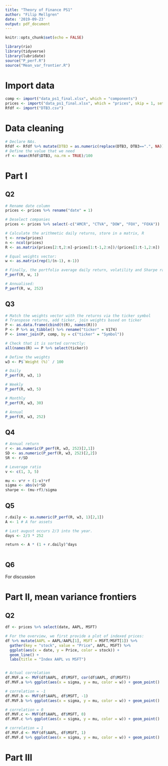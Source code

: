 ```yaml
---
title: "Theory of Finance PS1"
author: "Filip Mellgren"
date: '2019-09-23'
output: pdf_document
---
```


```r
knitr::opts_chunk$set(echo = FALSE)
```

```r
library(rio)
library(tidyverse)
library(lubridate)
source("P_perf.R")
source("Mean_var_frontier.R")
```
# Import data

```r
comp <- import("data_ps1_final.xlsx", which = "components")
prices <- import("data_ps1_final.xlsx", which = "prices", skip = 1, setclass = "tibble")
Rfdf <- import("DTB3.csv")
```

# Data cleaning
```r
# Declare NAs.
Rfdf <- Rfdf %>% mutate(DTB3 = as.numeric(replace(DTB3, DTB3==".", NA)))
# Define the value that we need
rf <- mean(Rfdf$DTB3, na.rm = TRUE)/100
```

# Part I

## Q2
```r
# Rename date column
prices <- prices %>% rename("date" = 1)

# Deselect companies
prices <- prices %>% select(-c("AMCR", "CTVA", "DOW", "FOX", "FOXA"))
```

```r
# Calculate the arithmetic daily returns, store in a matrix, R
t <- nrow(prices)
n <- ncol(prices)
R <- as.matrix(prices[2:t,2:n]-prices[1:t-1,2:n])/(prices[1:t-1,2:n])

# Equal weights vector:
w <- as.matrix(rep(1/(n-1), n-1))

# Finally, the portfolio average daily return, volatility and Sharpe ratio.
P_perf(R, w, 1)

# Annualised: 
P_perf(R, w, 252)
```

## Q3

```r
# Match the weights vector with the returns via the ticker symbol
# Transpose returns, add ticker, join weights based on ticker
P <- as.data.frame(cbind(t(R), names(R))) 
P <- P %>% as_tibble() %>% rename("ticker" = V174)
P <- inner_join(P, comp, by = c("ticker" = "Symbol"))

# Check that it is sorted correctly:
all(names(R) == P %>% select(ticker))

# Define the weights
w3 <- P$`Weight (%)` / 100

# Daily
P_perf(R, w3, 1)

# Weekly
P_perf(R, w3, 5)

# Monthly
P_perf(R, w3, 30)

# Annual
P_perf(R, w3, 252)

```
## Q4

```r
# Annual return
r <- as.numeric(P_perf(R, w3, 252)[2,1])
SD <- as.numeric(P_perf(R, w3, 252)[2,2])
SR <- r/SD

# Leverage ratio  
v <- c(1, 3, 5)

mu <- v*r + (1-v)*rf
sigma <- abs(v)*SD
sharpe <- (mu-rf)/sigma

```

## Q5

```r
r.daily <- as.numeric(P_perf(R, w3, 1)[2,1])
A <- 1 # A for assets

# Last august occurs 2/3 into the year. 
days <- 2/3 * 252

return <- A * (1 + r.daily)^days



```

## Q6

For discussion


# Part II, mean variance frontiers

## Q2
```r
df <- prices %>% select(date, AAPL, MSFT)

# For the overview, we first provide a plot of indexed prices:
df %>% mutate(AAPL = AAPL/AAPL[1], MSFT = MSFT/MSFT[1]) %>% 
  gather(key = "stock", value = "Price", AAPL, MSFT) %>% 
  ggplot(aes(x = date, y = Price, color = stock)) + 
  geom_line() +
  labs(title = "Index AAPL vs MSFT")


# Actual correlation
df.MVF.a <- MVF(df$AAPL, df$MSFT, cor(df$AAPL, df$MSFT))
df.MVF.a %>% ggplot(aes(x = sigma, y = mu, color = w)) + geom_point()

# correlation = -1
df.MVF.b <- MVF(df$AAPL, df$MSFT, -1)
df.MVF.b %>% ggplot(aes(x = sigma, y = mu, color = w)) + geom_point()

# correlation = 0
df.MVF.c <- MVF(df$AAPL, df$MSFT, 0)
df.MVF.c %>% ggplot(aes(x = sigma, y = mu, color = w)) + geom_point()

# correlation = 1
df.MVF.d <- MVF(df$AAPL, df$MSFT, 1)
df.MVF.d %>% ggplot(aes(x = sigma, y = mu, color = w)) + geom_point()

```

# Part III
